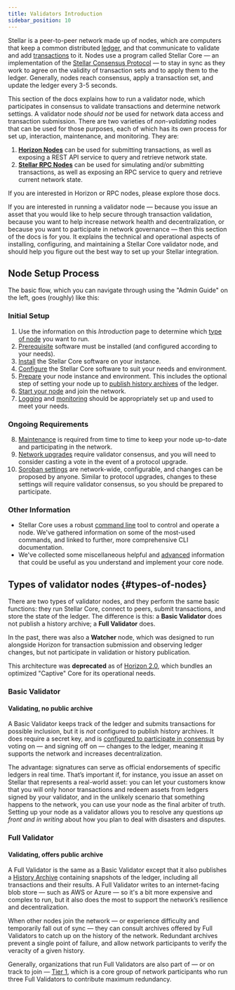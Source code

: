 ```yaml
---
title: Validators Introduction
sidebar_position: 10
---
```



Stellar is a peer-to-peer network made up of nodes, which are computers that keep a common distributed [ledger](../learn/fundamentals/stellar-data-structures/ledgers.mdx), and that communicate to validate and add [transactions](../learn/fundamentals/transactions/operations-and-transactions.mdx) to it. Nodes use a program called Stellar Core — an implementation of the [Stellar Consensus Protocol](../learn/fundamentals/stellar-consensus-protocol.mdx) — to stay in sync as they work to agree on the validity of transaction sets and to apply them to the ledger. Generally, nodes reach consensus, apply a transaction set, and update the ledger every 3-5 seconds.

This section of the docs explains how to run a validator node, which participates in consensus to validate transactions and determine network settings. A validator node _should not_ be used for network data access and transaction submission. There are two varieties of _non-validating_ nodes that can be used for those purposes, each of which has its own process for set up, interaction, maintenance, and monitoring. They are:

1. [**Horizon Nodes**](../data/horizon/README.mdx) can be used for submitting transactions, as well as exposing a REST API service to query and retrieve network state.
2. [**Stellar RPC Nodes**](../data/rpc/README.mdx) can be used for simulating and/or submitting transactions, as well as exposing an RPC service to query and retrieve current network state.

If you are interested in Horizon or RPC nodes, please explore those docs.

If you are interested in running a validator node — because you issue an asset that you would like to help secure through transaction validation, because you want to help increase network health and decentralization, or because you want to participate in network governance — then this section of the docs is for you. It explains the technical and operational aspects of installing, configuring, and maintaining a Stellar Core validator node, and should help you figure out the best way to set up your Stellar integration.

## Node Setup Process

The basic flow, which you can navigate through using the "Admin Guide" on the left, goes (roughly) like this:

### Initial Setup

1. Use the information on this _Introduction_ page to determine which [type of node](#types-of-nodes) you want to run.
2. [Prerequisite](./admin-guide/prerequisites.mdx) software must be installed (and configured according to your needs).
3. [Install](./admin-guide/installation.mdx) the Stellar Core software on your instance.
4. [Configure](./admin-guide/configuring.mdx) the Stellar Core software to suit your needs and environment.
5. [Prepare](./admin-guide/environment-preparation.mdx) your node instance and environment. This includes the optional step of setting your node up to [publish history archives](./admin-guide/publishing-history-archives.mdx) of the ledger.
6. [Start your node](./admin-guide/running-node.mdx) and join the network.
7. [Logging](./admin-guide/logging.mdx) and [monitoring](./admin-guide/monitoring.mdx) should be appropriately set up and used to meet your needs.

### Ongoing Requirements

8. [Maintenance](./admin-guide/maintenance.mdx) is required from time to time to keep your node up-to-date and participating in the network.
9. [Network upgrades](./admin-guide/network-upgrades.mdx) require validator consensus, and you will need to consider casting a vote in the event of a protocol upgrade.
10. [Soroban settings](./admin-guide/soroban-settings.mdx) are network-wide, configurable, and changes can be proposed by anyone. Similar to protocol upgrades, changes to these settings will require validator consensus, so you should be prepared to participate.

### Other Information

- Stellar Core uses a robust [command line](./admin-guide/commands.mdx) tool to control and operate a node. We've gathered information on some of the most-used commands, and linked to further, more comprehensive CLI documentation.
- We've collected some miscellaneous helpful and [advanced](./admin-guide/advanced.mdx) information that could be useful as you understand and implement your core node.

## Types of validator nodes {#types-of-nodes}

There are two types of validator nodes, and they perform the same basic functions: they run Stellar Core, connect to peers, submit transactions, and store the state of the ledger. The difference is this: a **Basic Validator** does not publish a history archive; a **Full Validator** does.

<Alert>

In the past, there was also a **Watcher** node, which was designed to run alongside Horizon for transaction submission and observing ledger changes, but not participate in validation or history publication.

This architecture was **deprecated** as of [Horizon 2.0](https://www.stellar.org/developers-blog/a-new-sun-on-the-horizon), which bundles an optimized "Captive" Core for its operational needs.

</Alert>

### Basic Validator

#### Validating, no public archive

A Basic Validator keeps track of the ledger and submits transactions for possible inclusion, but it is _not_ configured to publish history archives. It does require a secret key, and is [configured to participate in consensus](./admin-guide/configuring.mdx#validating-node) by voting on — and signing off on — changes to the ledger, meaning it supports the network and increases decentralization.

The advantage: signatures can serve as official endorsements of specific ledgers in real time. That’s important if, for instance, you issue an asset on Stellar that represents a real-world asset: you can let your customers know that you will only honor transactions and redeem assets from ledgers signed by your validator, and in the unlikely scenario that something happens to the network, you can use your node as the final arbiter of truth. Setting up your node as a validator allows you to resolve any questions _up front and in writing_ about how you plan to deal with disasters and disputes.

### Full Validator

#### Validating, offers public archive

A Full Validator is the same as a Basic Validator except that it also publishes a [History Archive](./admin-guide/environment-preparation.mdx) containing snapshots of the ledger, including all transactions and their results. A Full Validator writes to an internet-facing blob store — such as AWS or Azure — so it's a bit more expensive and complex to run, but it also does the most to support the network’s resilience and decentralization.

When other nodes join the network — or experience difficulty and temporarily fall out of sync — they can consult archives offered by Full Validators to catch up on the history of the network. Redundant archives prevent a single point of failure, and allow network participants to verify the veracity of a given history.

Generally, organizations that run Full Validators are also part of — or on track to join — [Tier 1](./tier-1-orgs.mdx), which is a core group of network participants who run three Full Validators to contribute maximum redundancy.
